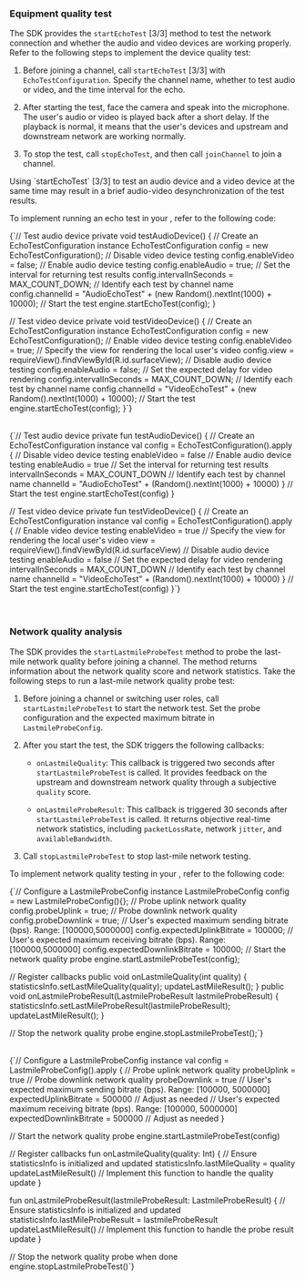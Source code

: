 <PlatformWrapper platform="android">


### Equipment quality test

The SDK provides the `startEchoTest` [3/3] method to test the network connection and whether the audio and video devices are working properly. Refer to the following steps to implement the device quality test:

1. Before joining a channel, call `startEchoTest` [3/3] with `EchoTestConfiguration`. Specify the channel name, whether to test audio or video, and the time interval for the echo.

1. After starting the test, face the camera and speak into the microphone. The user's audio or video is played back after a short delay. If the playback is normal, it means that the user's devices and upstream and downstream network are working normally. 

1. To stop the test, call `stopEchoTest`, and then call `joinChannel` to join a channel.

<Admonition type="caution" title="Note">
Using `startEchoTest` [3/3] to test an audio device and a video device at the same time may result in a brief audio-video desynchronization of the test results.
</Admonition>

To implement running an echo test in your <Vpl k="CLIENT" />, refer to the following code:

<Tabs groupId="language">  
<TabItem value="java" label="Java">  
<CodeBlock language="java" showLineNumbers>  
{`// Test audio device
private void testAudioDevice() {
    // Create an EchoTestConfiguration instance
    EchoTestConfiguration config = new EchoTestConfiguration();
    // Disable video device testing
    config.enableVideo = false;
    // Enable audio device testing
    config.enableAudio = true;
    // Set the interval for returning test results
    config.intervalInSeconds = MAX_COUNT_DOWN;
    // Identify each test by channel name
    config.channelId = "AudioEchoTest" + (new Random().nextInt(1000) + 10000);
    // Start the test
    engine.startEchoTest(config);
}

// Test video device
private void testVideoDevice() {
    // Create an EchoTestConfiguration instance
    EchoTestConfiguration config = new EchoTestConfiguration();
    // Enable video device testing
    config.enableVideo = true;
    // Specify the view for rendering the local user's video
    config.view = requireView().findViewById(R.id.surfaceView);
    // Disable audio device testing
    config.enableAudio = false;
    // Set the expected delay for video rendering
    config.intervalInSeconds = MAX_COUNT_DOWN;
    // Identify each test by channel name
    config.channelId = "VideoEchoTest" + (new Random().nextInt(1000) + 10000);
    // Start the test
    engine.startEchoTest(config);
}`}  
</CodeBlock>  
</TabItem>  

<TabItem value="kotlin" label="Kotlin" default>  
<CodeBlock language="kotlin" showLineNumbers>  
{`// Test audio device
private fun testAudioDevice() {
    // Create an EchoTestConfiguration instance
    val config = EchoTestConfiguration().apply {
        // Disable video device testing
        enableVideo = false
        // Enable audio device testing
        enableAudio = true
        // Set the interval for returning test results
        intervalInSeconds = MAX_COUNT_DOWN
        // Identify each test by channel name
        channelId = "AudioEchoTest" + (Random().nextInt(1000) + 10000)
    }
    // Start the test
    engine.startEchoTest(config)
}

// Test video device
private fun testVideoDevice() {
    // Create an EchoTestConfiguration instance
    val config = EchoTestConfiguration().apply {
        // Enable video device testing
        enableVideo = true
        // Specify the view for rendering the local user's video
        view = requireView().findViewById(R.id.surfaceView)
        // Disable audio device testing
        enableAudio = false
        // Set the expected delay for video rendering
        intervalInSeconds = MAX_COUNT_DOWN
        // Identify each test by channel name
        channelId = "VideoEchoTest" + (Random().nextInt(1000) + 10000)
    }
    // Start the test
    engine.startEchoTest(config)
}`}  
</CodeBlock>  
</TabItem>  
</Tabs>

### Network quality analysis

The SDK provides the `startLastmileProbeTest` method to probe the last-mile network quality before joining a channel. The method returns information about the network quality score and network statistics. Take the following steps to run a last-mile network quality probe test:

1. Before joining a channel or switching user roles, call `startLastmileProbeTest` to start the network test. Set the probe configuration and the expected maximum bitrate in `LastmileProbeConfig`.

1. After you start the test, the SDK triggers the following callbacks:
    
    - `onLastmileQuality`: This callback is triggered two seconds after `startLastmileProbeTest` is called. It provides feedback on the upstream and downstream network quality through a subjective `quality` score.

    - `onLastmileProbeResult`: This callback is triggered 30 seconds after `startLastmileProbeTest` is called. It returns objective real-time network statistics, including `packetLossRate`, network `jitter`, and `availableBandwidth`.

1. Call `stopLastmileProbeTest` to stop last-mile network testing.

To implement network quality testing in your <Vpl k="CLIENT" />, refer to the following code:

<Tabs groupId="language">  
<TabItem value="java" label="Java">  
<CodeBlock language="java" showLineNumbers>  
{`// Configure a LastmileProbeConfig instance
LastmileProbeConfig config = new LastmileProbeConfig(){};
// Probe uplink network quality
config.probeUplink = true;
// Probe downlink network quality
config.probeDownlink = true;
// User's expected maximum sending bitrate (bps). Range: [100000,5000000]
config.expectedUplinkBitrate = 100000;
// User's expected maximum receiving bitrate (bps). Range: [100000,5000000]
config.expectedDownlinkBitrate = 100000;
// Start the network quality probe
engine.startLastmileProbeTest(config);

// Register callbacks
public void onLastmileQuality(int quality) {
    statisticsInfo.setLastMileQuality(quality);
    updateLastMileResult();
}
public void onLastmileProbeResult(LastmileProbeResult lastmileProbeResult) {
    statisticsInfo.setLastMileProbeResult(lastmileProbeResult);
    updateLastMileResult();
}

// Stop the network quality probe
engine.stopLastmileProbeTest();`}  
</CodeBlock>  
</TabItem>  

<TabItem value="kotlin" label="Kotlin" default>  
<CodeBlock language="kotlin" showLineNumbers>  
{`// Configure a LastmileProbeConfig instance
val config = LastmileProbeConfig().apply {
    // Probe uplink network quality
    probeUplink = true
    // Probe downlink network quality
    probeDownlink = true
    // User's expected maximum sending bitrate (bps). Range: [100000, 5000000]
    expectedUplinkBitrate = 500000 // Adjust as needed
    // User's expected maximum receiving bitrate (bps). Range: [100000, 5000000]
    expectedDownlinkBitrate = 500000 // Adjust as needed
}

// Start the network quality probe
engine.startLastmileProbeTest(config)

// Register callbacks
fun onLastmileQuality(quality: Int) {
    // Ensure statisticsInfo is initialized and updated
    statisticsInfo.lastMileQuality = quality
    updateLastMileResult() // Implement this function to handle the quality update
}

fun onLastmileProbeResult(lastmileProbeResult: LastmileProbeResult) {
    // Ensure statisticsInfo is initialized and updated
    statisticsInfo.lastMileProbeResult = lastmileProbeResult
    updateLastMileResult() // Implement this function to handle the probe result update
}

// Stop the network quality probe when done
engine.stopLastmileProbeTest()`}  
</CodeBlock>  
</TabItem>  
</Tabs>

</PlatformWrapper>
